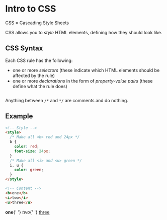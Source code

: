 
<MetadataConfigurer title="Intro to CSS" dateCreated="2021-02-06" />

# Intro to CSS

<NoteBox type="default">CSS = Cascading Style Sheets</NoteBox>

CSS allows you to _style_ HTML elements, defining how they should look like.

## CSS Syntax

Each CSS rule has the following:

- one or more <dfn>selectors</dfn> (these indicate which HTML elements should be affected by the rule)
- one or more <dfn>declarations</dfn> in the form of <dfn>property-value pairs</dfn> (these define what the rule does)

<Image
  path="/res/web/css/css-rule.png"
  caption="Basic CSS syntax: selector, property, and value."
/>

Anything between `/*` and `*/` are comments and do nothing.

## Example

<!-- prettier-ignore -->
```html
<!-- Style -->
<style>
  /* Make all <b> red and 24px */
  b {
    color: red;
    font-size: 24px;
  }
  /* Make all <i> and <u> green */
  i, u {
    color: green;
  }
</style>

<!-- Content -->
<b>one</b>
<i>two</i>
<u>three</u>
```

<LightBox label="Preview">
  <style>
    #preview b {'{'}
      color: red;
      font-size: 24px;
    {'}'}
    #preview i, #preview u {'{'}
      color: green
    {'}'}
  </style>

  <span id="preview">
    <b>one</b>{' '}
    <i>two</i>{' '}
    <u>three</u>
  </span>
</LightBox>
